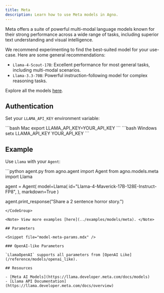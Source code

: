 ```yaml
---
title: Meta
description: Learn how to use Meta models in Agno.
---
```


Meta offers a suite of powerful multi-modal language models known for their strong performance across a wide range of tasks, including superior text understanding and visual intelligence.

We recommend experimenting to find the best-suited model for your use-case. Here are some general recommendations:

- `Llama-4-Scout-17B`: Excellent performance for most general tasks, including multi-modal scenarios.
- `Llama-3.3-70B`: Powerful instruction-following model for complex reasoning tasks.

Explore all the models [here](https://llama.developer.meta.com/docs/models).

## Authentication

Set your `LLAMA_API_KEY` environment variable:

<CodeGroup>
  ```bash Mac export LLAMA_API_KEY=YOUR_API_KEY ``` ```bash Windows setx
  LLAMA_API_KEY YOUR_API_KEY ```
</CodeGroup>

## Example

Use `Llama` with your `Agent`:

<CodeGroup>
```python agent.py
from agno.agent import Agent
from agno.models.meta import Llama

agent = Agent(
model=Llama(
id="Llama-4-Maverick-17B-128E-Instruct-FP8",
),
markdown=True
)

agent.print_response("Share a 2 sentence horror story.")

```
</CodeGroup>

<Note> View more examples [here](../examples/models/meta). </Note>

## Parameters

<Snippet file="model-meta-params.mdx" />

### OpenAI-like Parameters

`LlamaOpenAI` supports all parameters from [OpenAI Like](/reference/models/openai_like).

## Resources

- [Meta AI Models](https://llama.developer.meta.com/docs/models)
- [Llama API Documentation](https://llama.developer.meta.com/docs/overview)
```
